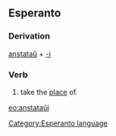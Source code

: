 ==Esperanto==
===Derivation===
[[anstataŭ]] + [[-i]]
===Verb===
# take the [[place]] of.

[[eo:anstataŭi]]
[[Category:Esperanto language]]